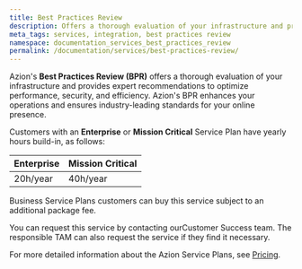 ```yaml
---
title: Best Practices Review
description: Offers a thorough evaluation of your infrastructure and provides expert recommendations to optimize performance, security, and efficiency.
meta_tags: services, integration, best practices review
namespace: documentation_services_best_practices_review
permalink: /documentation/services/best-practices-review/
---
```


Azion's **Best Practices Review (BPR)** offers a thorough evaluation of your infrastructure and provides expert recommendations to optimize performance, security, and efficiency. Azion's BPR enhances your operations and ensures industry-leading standards for your online presence.

Customers with an **Enterprise** or **Mission Critical** Service Plan have yearly hours build-in, as follows:

| Enterprise  | Mission Critical |
|-------------|------------------| 
| 20h/year    | 40h/year         |

Business Service Plans customers can buy this service subject to an additional package fee.

You can request this service by contacting ourCustomer Success team. The responsible TAM can also request the service if they find it necessary.

For more detailed information about the Azion Service Plans, see [Pricing](https://www.azion.com/en/pricing/).
